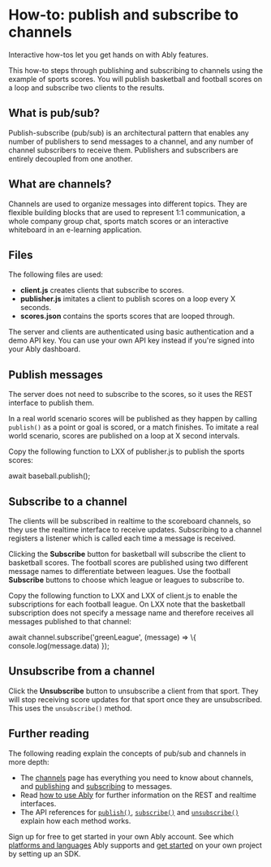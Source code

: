 
# How-to: publish and subscribe to channels

Interactive how-tos let you get hands on with Ably features.

This how-to steps through publishing and subscribing to channels using the example of sports scores. You will publish basketball and football scores on a loop and subscribe two clients to the results.

## What is pub/sub?

Publish-subscribe (pub/sub) is an architectural pattern that enables any number of publishers to send messages to a channel, and any number of channel subscribers to receive them. Publishers and subscribers are entirely decoupled from one another.

## What are channels?

Channels are used to organize messages into different topics. They are flexible building blocks that are used to represent 1:1 communication, a whole company group chat, sports match scores or an interactive whiteboard in an e-learning application.

## Files

The following files are used:

* **client.js** creates clients that subscribe to scores.
* **publisher.js** imitates a client to publish scores on a loop every X seconds.
* **scores.json** contains the sports scores that are looped through.

The server and clients are authenticated using basic authentication and a demo API key. You can use your own API key instead if you're signed into your Ably dashboard.

## Publish messages

The server does not need to subscribe to the scores, so it uses the REST interface to publish them.

In a real world scenario scores will be published as they happen by calling `publish()` as a point or goal is scored, or a match finishes. To imitate a real world scenario, scores are published on a loop at X second intervals.

Copy the following function to LXX of publisher.js to publish the sports scores:

<CodeBlock language="javascript">
await baseball.publish();
</CodeBlock>

## Subscribe to a channel

The clients will be subscribed in realtime to the scoreboard channels, so they use the realtime interface to receive updates. Subscribing to a channel registers a listener which is called each time a message is received.

Clicking the **Subscribe** button for basketball will subscribe the client to basketball scores. The football scores are published using two different message names to differentiate between leagues. Use the football **Subscribe** buttons to choose which league or leagues to subscribe to.

Copy the following function to LXX and LXX of client.js to enable the subscriptions for each football league. On LXX note that the basketball subscription does not specify a message name and therefore receives all messages published to that channel:

<CodeBlock language="javascript">
await channel.subscribe('greenLeague', (message) => \{ console.log(message.data) });
</CodeBlock>

## Unsubscribe from a channel

Click the **Unsubscribe** button to unsubscribe a client from that sport. They will stop receiving score updates for that sport once they are unsubscribed. This uses the `unsubscribe()` method.

## Further reading

The following reading explain the concepts of pub/sub and channels in more depth:

* The [channels](/channels) page has everything you need to know about channels, and [publishing](/channels#publish) and [subscribing](/channels#subscribe) to messages.
* Read [how to use Ably](/basics/use-ably) for further information on the REST and realtime interfaces.
* The API references for [`publish()`](/api/rest-sdk/channels#publish), [`subscribe()`](/api/realtime-sdk/channels#subscribe) and [`unsubscribe()`](api/realtime-sdk/channels#unsubscribe) explain how each method works.

Sign up for free to get started in your own Ably account. See which [platforms and languages](/getting-started/sdks) Ably supports and [get started](/getting-started/setup) on your own project by setting up an SDK.
